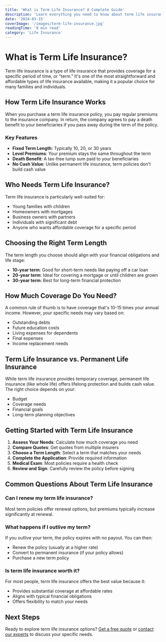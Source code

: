 ```yaml
---
title: 'What is Term Life Insurance? A Complete Guide'
description: 'Learn everything you need to know about term life insurance, including how it works, who needs it, and how to choose the right policy for your needs.'
date: '2024-03-15'
coverImage: '/images/term-life-insurance.jpg'
readingTime: '8 min read'
category: 'Life Insurance'
---
```


# What is Term Life Insurance?

Term life insurance is a type of life insurance that provides coverage for a specific period of time, or "term." It's one of the most straightforward and affordable types of life insurance available, making it a popular choice for many families and individuals.

## How Term Life Insurance Works

When you purchase a term life insurance policy, you pay regular premiums to the insurance company. In return, the company agrees to pay a death benefit to your beneficiaries if you pass away during the term of the policy.

### Key Features

- **Fixed Term Length**: Typically 10, 20, or 30 years
- **Level Premiums**: Your premium stays the same throughout the term
- **Death Benefit**: A tax-free lump sum paid to your beneficiaries
- **No Cash Value**: Unlike permanent life insurance, term policies don't build cash value

## Who Needs Term Life Insurance?

Term life insurance is particularly well-suited for:

- Young families with children
- Homeowners with mortgages
- Business owners with partners
- Individuals with significant debt
- Anyone who wants affordable coverage for a specific period

## Choosing the Right Term Length

The term length you choose should align with your financial obligations and life stage:

- **10-year term**: Good for short-term needs like paying off a car loan
- **20-year term**: Ideal for covering a mortgage or until children are grown
- **30-year term**: Best for long-term financial protection

## How Much Coverage Do You Need?

A common rule of thumb is to have coverage that's 10-15 times your annual income. However, your specific needs may vary based on:

- Outstanding debts
- Future education costs
- Living expenses for dependents
- Final expenses
- Income replacement needs

## Term Life Insurance vs. Permanent Life Insurance

While term life insurance provides temporary coverage, permanent life insurance (like whole life) offers lifelong protection and builds cash value. The right choice depends on your:

- Budget
- Coverage needs
- Financial goals
- Long-term planning objectives

## Getting Started with Term Life Insurance

1. **Assess Your Needs**: Calculate how much coverage you need
2. **Compare Quotes**: Get quotes from multiple insurers
3. **Choose a Term Length**: Select a term that matches your needs
4. **Complete the Application**: Provide required information
5. **Medical Exam**: Most policies require a health check
6. **Review and Sign**: Carefully review the policy before signing

## Common Questions About Term Life Insurance

### Can I renew my term life insurance?

Most term policies offer renewal options, but premiums typically increase significantly at renewal.

### What happens if I outlive my term?

If you outlive your term, the policy expires with no payout. You can then:
- Renew the policy (usually at a higher rate)
- Convert to permanent insurance (if your policy allows)
- Purchase a new term policy

### Is term life insurance worth it?

For most people, term life insurance offers the best value because it:
- Provides substantial coverage at affordable rates
- Aligns with typical financial obligations
- Offers flexibility to match your needs

## Next Steps

Ready to explore term life insurance options? [Get a free quote](/get-quote) or [contact our experts](/contact) to discuss your specific needs. 